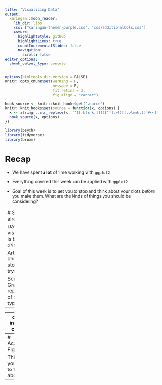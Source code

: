 ```yaml
---
title: "Visualizing Data"
output:
  xaringan::moon_reader:
    lib_dir: libs
    css: ["xaringan-themer-purple.css", "css/additionalCols.css"]
    nature:
      highlightStyle: github
      highlightLines: true
      countIncrementalSlides: false
      navigation:
        scroll: false
editor_options: 
  chunk_output_type: console
---
```


```r
options(htmltools.dir.version = FALSE)
knitr::opts_chunk$set(warning = F,
                      message = F,
                      fit.retina = 3,
                      fig.align = "center")

hook_source <- knitr::knit_hooks$get('source')
knitr::knit_hooks$set(source = function(x, options) {
  x <- stringr::str_replace(x, "^[[:blank:]]?([^*].+?)[[:blank:]]*#<<[[:blank:]]*$", "*\\1")
  hook_source(x, options)
})
```

```r
library(psych)
library(tidyverse)
library(broom)
```

# Recap

- We have spent **a lot** of time working with `ggplot2`

- Everything covered this week can be applied with `ggplot2`

- Goal of this week is to get you to stop and think about your plots *before* you make them. What are the kinds of things you should be considering? 

---
# Stuff you already know

Data visualization is both an art *and* a science

Art:
  - Color choices
  - The story you're trying to tell
  
Science:
  - Graphical representation of specific types of data
  - 

---
class: inverse, center

# Warning

### Making figures for academic purposes $\neq$ making figures for pure data viz purposes

---
# Academic Figures

Things you need to think about:

- 
